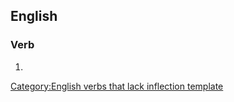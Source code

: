==English==

===Verb===
{{infl|en|verb}}[[Category:English verbs that lack inflection template]]

# {{present participle of|overbet}}